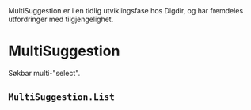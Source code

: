 
<Meta of={MultiSuggestionStories} />

<SimpleAlert type="warning" heading="Advarsel">
  MultiSuggestion er i en tidlig utviklingsfase hos Digdir, og har fremdeles
  utfordringer med tilgjengelighet.
</SimpleAlert>

# MultiSuggestion

Søkbar multi-"select".

<Primary />
<Controls />

## `MultiSuggestion.List`

<ArgTypes of={MultiSuggestionList} />
